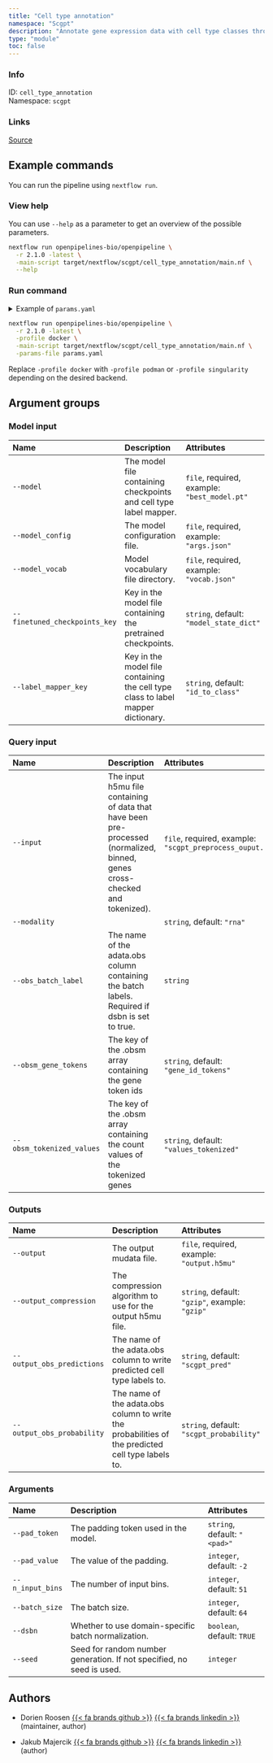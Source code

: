 ```yaml
---
title: "Cell type annotation"
namespace: "Scgpt"
description: "Annotate gene expression data with cell type classes through the scGPT model"
type: "module"
toc: false
---
```


::: {.column-margin}

### Info

ID: `cell_type_annotation`  
Namespace: `scgpt`

### Links
[Source](https://github.com/openpipelines-bio/openpipeline/blob/2.1.0/src/scgpt/cell_type_annotation/config.vsh.yaml){.btn-action .btn-sm .btn-info .btn role="button"}

:::



## Example commands

You can run the pipeline using `nextflow run`.

### View help

You can use `--help` as a parameter to get an overview of the possible parameters.

```bash
nextflow run openpipelines-bio/openpipeline \
  -r 2.1.0 -latest \
  -main-script target/nextflow/scgpt/cell_type_annotation/main.nf \
  --help
```

### Run command

<details>
<summary>Example of `params.yaml`</summary>
```yaml
# Model input
model: # please fill in - example: "best_model.pt"
model_config: # please fill in - example: "args.json"
model_vocab: # please fill in - example: "vocab.json"
finetuned_checkpoints_key: "model_state_dict"
label_mapper_key: "id_to_class"

# Query input
input: # please fill in - example: "scgpt_preprocess_ouput.h5mu"
modality: "rna"
# obs_batch_label: "foo"
obsm_gene_tokens: "gene_id_tokens"
obsm_tokenized_values: "values_tokenized"

# Outputs
# output: "$id.$key.output.h5mu"
output_compression: "gzip"
output_obs_predictions: "scgpt_pred"
output_obs_probability: "scgpt_probability"

# Arguments
pad_token: "<pad>"
pad_value: -2
n_input_bins: 51
batch_size: 64
dsbn: true
# seed: 123

# Nextflow input-output arguments
publish_dir: # please fill in - example: "output/"
# param_list: "my_params.yaml"
```
</details>

```bash
nextflow run openpipelines-bio/openpipeline \
  -r 2.1.0 -latest \
  -profile docker \
  -main-script target/nextflow/scgpt/cell_type_annotation/main.nf \
  -params-file params.yaml
```

:::{.callout-note}
Replace `-profile docker` with `-profile podman` or `-profile singularity` depending on the desired backend.
:::

## Argument groups

### Model input

|Name                          |Description                                                                      |Attributes                                   |
|:----------|:--------------------------------------------------|:--------------------|
|`--model`                     |The model file containing checkpoints and cell type label mapper.                |`file`, required, example: `"best_model.pt"` |
|`--model_config`              |The model configuration file.                                                    |`file`, required, example: `"args.json"`     |
|`--model_vocab`               |Model vocabulary file directory.                                                 |`file`, required, example: `"vocab.json"`    |
|`--finetuned_checkpoints_key` |Key in the model file containing the pretrained checkpoints.                     |`string`, default: `"model_state_dict"`      |
|`--label_mapper_key`          |Key in the model file containing the cell type class to label mapper dictionary. |`string`, default: `"id_to_class"`           |


### Query input

|Name                      |Description                                                                                                                  |Attributes                                                 |
|:----------|:--------------------------------------------------|:--------------------|
|`--input`                 |The input h5mu file containing of data that have been pre-processed (normalized, binned, genes cross-checked and tokenized). |`file`, required, example: `"scgpt_preprocess_ouput.h5mu"` |
|`--modality`              |                                                                                                                             |`string`, default: `"rna"`                                 |
|`--obs_batch_label`       |The name of the adata.obs column containing the batch labels. Required if dsbn is set to true.                               |`string`                                                   |
|`--obsm_gene_tokens`      |The key of the .obsm array containing the gene token ids                                                                     |`string`, default: `"gene_id_tokens"`                      |
|`--obsm_tokenized_values` |The key of the .obsm array containing the count values of the tokenized genes                                                |`string`, default: `"values_tokenized"`                    |


### Outputs

|Name                       |Description                                                                                       |Attributes                                     |
|:----------|:--------------------------------------------------|:--------------------|
|`--output`                 |The output mudata file.                                                                           |`file`, required, example: `"output.h5mu"`     |
|`--output_compression`     |The compression algorithm to use for the output h5mu file.                                        |`string`, default: `"gzip"`, example: `"gzip"` |
|`--output_obs_predictions` |The name of the adata.obs column to write predicted cell type labels to.                          |`string`, default: `"scgpt_pred"`              |
|`--output_obs_probability` |The name of the adata.obs column to write the probabilities of the predicted cell type labels to. |`string`, default: `"scgpt_probability"`       |


### Arguments

|Name             |Description                                                           |Attributes                   |
|:----------|:--------------------------------------------------|:--------------------|
|`--pad_token`    |The padding token used in the model.                                  |`string`, default: `"<pad>"` |
|`--pad_value`    |The value of the padding.                                             |`integer`, default: `-2`     |
|`--n_input_bins` |The number of input bins.                                             |`integer`, default: `51`     |
|`--batch_size`   |The batch size.                                                       |`integer`, default: `64`     |
|`--dsbn`         |Whether to use domain-specific batch normalization.                   |`boolean`, default: `TRUE`   |
|`--seed`         |Seed for random number generation. If not specified, no seed is used. |`integer`                    |

## Authors


  * Dorien Roosen [{{< fa brands github >}}](https://github.com/dorien-er) [{{< fa brands linkedin >}}](https://linkedin.com/in/dorien-roosen) (maintainer, author)

  * Jakub Majercik [{{< fa brands github >}}](https://github.com/jakubmajercik) [{{< fa brands linkedin >}}](https://linkedin.com/in/jakubmajercik) (author)

